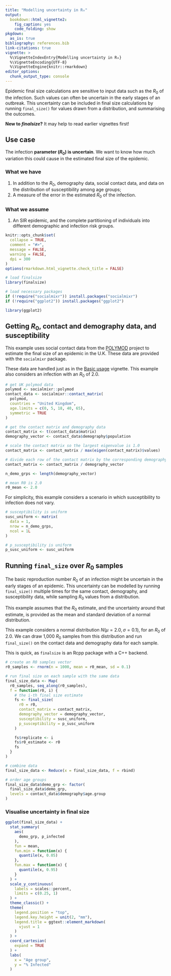 ```yaml
---
title: "Modelling uncertainty in R₀"
output:
  bookdown::html_vignette2:
    fig_caption: yes
    code_folding: show
pkgdown:
  as_is: true
bibliography: references.bib
link-citations: true
vignette: >
  %\VignetteIndexEntry{Modelling uncertainty in R₀}
  %\VignetteEncoding{UTF-8}
  %\VignetteEngine{knitr::rmarkdown}
editor_options: 
  chunk_output_type: console
---
```


Epidemic final size calculations are sensitive to input data such as the $R_0$ of the infection. Such values can often be uncertain in the early stages of an outbreak. This uncertainty can be included in final size calculations by running `final_size()` for values drawn from a distribution, and summarising the outcomes.

::: {.alert .alert-warning}
**New to _finalsize_?** It may help to read earlier vignettes first!
:::

::: {.alert .alert-primary}
## Use case {-}

The infection **parameter ($R_0$) is uncertain**. We want to know how much variation this could cause in the estimated final size of the epidemic.
:::

::: {.alert .alert-secondary}
### What we have {-}

  1. In addition to the $R_0$, demography data, social contact data, and data on the distribution of susceptibility among age groups;
  2. A measure of the error in the estimated $R_0$ of the infection.

### What we assume {-}

  1. An SIR epidemic, and the complete partitioning of individuals into different demographic and infection risk groups.
:::

```r
knitr::opts_chunk$set(
  collapse = TRUE,
  comment = "#>",
  message = FALSE,
  warning = FALSE,
  dpi = 300
)
options(rmarkdown.html_vignette.check_title = FALSE)
```

```r
# load finalsize
library(finalsize)

# load necessary packages
if (!require("socialmixr")) install.packages("socialmixr")
if (!require("ggplot2")) install.packages("ggplot2")

library(ggplot2)
```

## Getting $R_0$, contact and demography data, and susceptibility

This example uses social contact data from the [POLYMOD](https://cordis.europa.eu/project/id/502084) project to estimate the final size of an epidemic in the U.K. These data are provided with the `socialmixr` package.

These data are handled just as in the [Basic usage](finalsize.html) vignette. This example also considers an infection with an $R_0$ of 2.0.

```r
# get UK polymod data
polymod <- socialmixr::polymod
contact_data <- socialmixr::contact_matrix(
  polymod,
  countries = "United Kingdom",
  age.limits = c(0, 5, 18, 40, 65),
  symmetric = TRUE
)

# get the contact matrix and demography data
contact_matrix <- t(contact_data$matrix)
demography_vector <- contact_data$demography$population

# scale the contact matrix so the largest eigenvalue is 1.0
contact_matrix <- contact_matrix / max(eigen(contact_matrix)$values)

# divide each row of the contact matrix by the corresponding demography
contact_matrix <- contact_matrix / demography_vector

n_demo_grps <- length(demography_vector)
```

```r
# mean R0 is 2.0
r0_mean <- 2.0
```

For simplicity, this example considers a scenario in which susceptibility to infection does not vary.

```r
# susceptibility is uniform
susc_uniform <- matrix(
  data = 1,
  nrow = n_demo_grps,
  ncol = 1L
)

# p_susceptibility is uniform
p_susc_uniform <- susc_uniform
```

## Running `final_size` over $R_0$ samples

The basic reproduction number $R_0$ of an infection might be uncertain in the early stages of an epidemic. This uncertainty can be modelled by running `final_size()` multiple times for the same contact, demography, and susceptibility data, while sampling $R_0$ values from a distribution.

This example assumes that the $R_0$ estimate, and the uncertainty around that estimate, is provided as the mean and standard deviation of a normal distribution.

This example considers a normal distribution $N(\mu = 2.0, \sigma = 0.1)$, for an $R_0$ of 2.0. We can draw 1,000 $R_0$ samples from this distribution and run `final_size()` on the contact data and demography data for each sample.

This is quick, as `finalsize` is an Rcpp package with a C++ backend.

```r
# create an R0 samples vector
r0_samples <- rnorm(n = 1000, mean = r0_mean, sd = 0.1)
```

```r
# run final size on each sample with the same data
final_size_data <- Map(
  r0_samples, seq_along(r0_samples),
  f = function(r0, i) {
    # the i-th final size estimate
    fs <- final_size(
      r0 = r0,
      contact_matrix = contact_matrix,
      demography_vector = demography_vector,
      susceptibility = susc_uniform,
      p_susceptibility = p_susc_uniform
    )

    fs$replicate <- i
    fs$r0_estimate <- r0
    fs
  }
)

# combine data
final_size_data <- Reduce(x = final_size_data, f = rbind)

# order age groups
final_size_data$demo_grp <- factor(
  final_size_data$demo_grp,
  levels = contact_data$demography$age.group
)
```

### Visualise uncertainty in final size

```r
ggplot(final_size_data) +
  stat_summary(
    aes(
      demo_grp, p_infected
    ),
    fun = mean,
    fun.min = function(x) {
      quantile(x, 0.05)
    },
    fun.max = function(x) {
      quantile(x, 0.95)
    }
  ) +
  scale_y_continuous(
    labels = scales::percent,
    limits = c(0.25, 1)
  ) +
  theme_classic() +
  theme(
    legend.position = "top",
    legend.key.height = unit(2, "mm"),
    legend.title = ggtext::element_markdown(
      vjust = 1
    )
  ) +
  coord_cartesian(
    expand = TRUE
  ) +
  labs(
    x = "Age group",
    y = "% Infected"
  )
```
